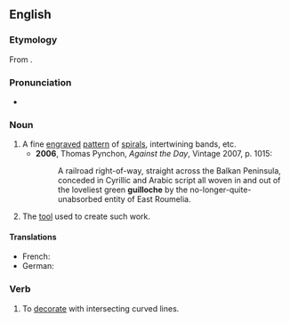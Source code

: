 {{also|guilloché}}

==English==
{{wikipedia}}

===Etymology===
From {{etyl|fr|en}} {{m|fr|guilloche}}.

===Pronunciation===
* {{IPA|en|/ɡɪˈlɒʃ/}}

===Noun===
{{en-noun}}

# A fine [[engrave]]d [[pattern]] of [[spiral]]s, intertwining bands, etc.
#* '''2006''', Thomas Pynchon, ''Against the Day'', Vintage 2007, p. 1015:
#*: A railroad right-of-way, straight across the Balkan Peninsula, conceded in Cyrillic and Arabic script all woven in and out of the loveliest green '''guilloche''' by the no-longer-quite-unabsorbed entity of East Roumelia.
# The [[tool]] used to create such work.

====Translations====
{{trans-top|pattern}}
{{trans-mid}}
* French: {{t+|fr|guilloche|f}}
* German: {{t+|de|Guilloche|f}}
{{trans-bottom}}

===Verb===
{{en-verb}}

# {{lb|en|transitive}} To [[decorate]] with intersecting curved lines.

{{C|en|Design|Tools}}